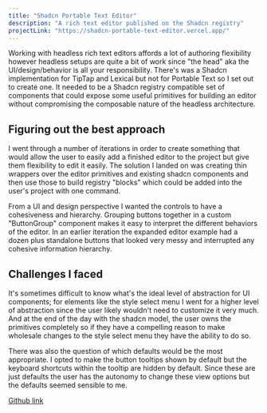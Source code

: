 ```yaml
---
title: "Shadcn Portable Text Editor"
description: "A rich text editor published on the Shadcn registry"
projectLink: "https://shadcn-portable-text-editor.vercel.app/"
---
```


Working with headless rich text editors affords a lot of authoring flexibility however headless setups are quite a bit of work since "the head" aka the UI/design/behavior is all your responsibility. There's was a Shadcn implementation for TipTap and Lexical but not for Portable Text so I set out to create one. It needed to be a Shadcn registry compatible set of components that could expose some useful primitives for building an editor without compromising the composable nature of the headless architecture.

## Figuring out the best approach

I went through a number of iterations in order to create something that would allow the user to easily add a finished editor to the project but give them flexibility to edit it easily. The solution I landed on was creating thin wrappers over the editor primitives and existing shadcn components and then use those to build registry "blocks" which could be added into the user's project with one command.

From a UI and design perspective I wanted the controls to have a cohesiveness and hierarchy. Grouping buttons together in a custom "ButtonGroup" component makes it easy to interpret the different behaviors of the editor. In an earlier iteration the expanded editor example had a dozen plus standalone buttons that looked very messy and interrupted any cohesive information hierarchy.

## Challenges I faced

It's sometimes difficult to know what's the ideal level of abstraction for UI components; for elements like the style select menu I went for a higher level of abstraction since the user likely wouldn't need to customize it very much. And at the end of the day with the shadcn model, the user owns the primitives completely so if they have a compelling reason to make wholesale changes to the style select menu they have the ability to do so.

There was also the question of which defaults would be the most appropriate. I opted to make the button tooltips shown by default but the keyboard shortcuts within the tooltip are hidden by default. Since these are just defaults the user has the autonomy to change these view options but the defaults seemed sensible to me.

[Github link](https://github.com/jrarick/shadcn-portable-text-editor)
